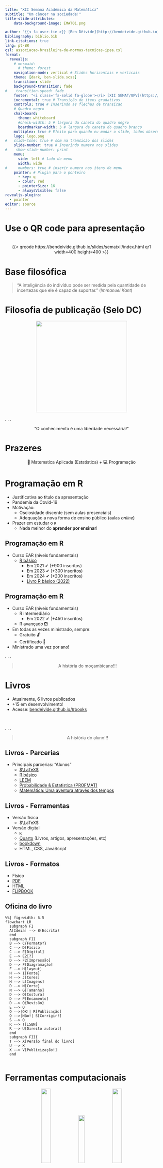 ```yaml
---
title: "XII Semana Acadêmica da Matemática"
subtitle: "Um câncer na sociedade!"
title-slide-attributes:
    data-background-image: EMAT01.png

author: "{{< fa user-tie >}} [Ben Dêivide](http://bendeivide.github.io) | {{< fa school >}} [UFSJ](https://www.ufsj.edu.br/)"
bibliography: biblio.bib
link-citations: true
lang: pt-BR
csl: associacao-brasileira-de-normas-tecnicas-ipea.csl
format: 
  revealjs:
    # mermaid:
      # theme: forest
    navigation-mode: vertical # Slides horizontais e verticais
    theme: [dark, ben-slide.scss]
    transition: slide
    background-transition: fade
#    transition-speed: fade
    footer: "<i class='fa-solid fa-globe'></i> [XII SEMAT/UFV](https://semanadamatematica.caf.ufv.br/) | <i class='fa-solid fa-house'></i> <https://bendeivide.github.io/>" # Rodapé
    incremental: true # Transição de itens gradativos
    controls: true # Inserindo as flechas de transicao
    # Quadro negro
    chalkboard: 
      theme: whiteboard
      #chalk-width: 5 # largura da caneta do quadro negro
      boardmarker-width: 3 # largura da caneta do quadro branco
    multiplex: true # Efeito para quando eu mudar o slide, todos observarao mudando em seus browsers tbm
    logo: logo.png
#   slide-tone: true # som na transicao dos slides
    slide-number: true # Inserindo numero nos slides
#    show-slide-number: print
    menu:
      side: left # lado do menu
      width: wide
#     numbers: true # inserir numero nos itens do menu
    pointer: # Plugin para o ponteiro
      - key: q
      - color: red
      - pointerSize: 16
      - alwaysVisible: false
revealjs-plugins:
  - pointer
editor: source
---
```


# Use o QR code para apresentação {background-image="EMAT02.png"}
</br>
<center>
{{< qrcode https://bendeivide.github.io/slides/sematxii/index.html  qr1 width=400 height=400 >}}
</center>

# Base filosófica {background-image="EMAT02.png"}

> "A inteligência do indivíduo pode ser medida pela quantidade de incertezas que ele é capaz de suportar." (*Immanuel Kant*)


# Filosofia de publicação (Selo DC) {background-image="EMAT02.png"}

<a href="https://bendeivide.github.io/dc/" target="_blank" style="text-align: center;">

<img src="SeloDC-branco.png" width = "300">

</a>

. . .

<center>
"O conhecimento é uma liberdade necessária!"
</center>


# Prazeres {background-image="EMAT02.png"}

<center>
📙 Matematíca Aplicada (Estatística) + 💻 Programação
</center>

# Programação em R  {background-image="EMAT02.png"}

- Justificativa ao título da apresentação
- Pandemia da Covid-19
- Motivação:
  - Osciosidade discente (sem aulas presenciais)
  - Adequação a nova forma de ensino público (aulas *online*)
- Prazer em estudar o `R`
  - Nada melhor do **aprender por ensinar**!


## Programação em R {background-image="EMAT02.png"}

- Curso EAR (níveis fundamentais)
  - [R básico](https://bendeivide.github.io/courses/ear/)
    - Em 2021 ✔ (+900 inscritos)
    - Em 2023 ✔ (+300 inscritos)
    - Em 2024 ✔ (+200 inscritos)
    - [Livro R básico (2022)](https://bendeivide.github.io/books/eambr01/)
    
## Programação em R {background-image="EMAT02.png"}

- Curso EAR (níveis fundamentais)
  - R intermediário 
    - Em 2022 ✔ (+450 inscritos)
  - R avançado ❎
- Em todas as vezes ministrado, sempre:
  - Gratuito 🔓 
  - Certificado 📜
- Ministrado uma vez por ano!   

. . .

<center>

> A história do moçambicano!!!

</center>


# Livros {background-image="EMAT02.png"}

- Atualmente, 6 livros publicados
- $+15$ em desenvolvimento!
- Acesse: [bendeivide.github.io/#books](https://bendeivide.github.io/#books)

</br>

. . .

<center>

> A história do aluno!!!

</center>

## Livros - Parcerias {background-image="EMAT02.png"}

- Principais parcerias: "Alunos"
  - [$\LaTeX$](https://bendeivide.github.io/books/latex/)
  - [R básico](https://bendeivide.github.io/books/eambr01/)
  - [LEEM](https://bendeivide.github.io/books/leem01/)
  - [Probabilidade & Estatística (PROFMAT)](https://bendeivide.github.io/books/epprofmat/)
  - [Matemática: Uma aventura através dos tempos](https://bendeivide.github.io/books/matemons/)
  
## Livros - Ferramentas {background-image="EMAT02.png"}

- Versão física
  - $\LaTeX$
- Versão digital
  - `R`
  - [Quarto](https://quarto.org/) (Livros, artigos, apresentações, etc)
  - [bookdown](https://bookdown.org/)
  - HTML, CSS, JavaScript
  
## Livros - Formatos {background-image="EMAT02.png"}

- Físico
- [PDF](https://github.com/bendeivide/book-eambr01/raw/main/docs/book-eambr01.pdf)
- [HTML](https://bendeivide.github.io/book-meupedebeterraba/)
- [FLIPBOOK](https://heyzine.com/flip-book/5737e98be4.html)

## Oficina do livro {background-image="EMAT02.png"}

<!-- http://mermaid.js.org/syntax/flowchart.html -->

```mermaid
%%| fig-width: 6.5
flowchart LR
  subgraph FI
  A[Ideia] --> B(Escrita)
  end
  subgraph FII
  B --> C{Formato?}
  C --> D[Físico]
  C --> E[Digital]
  E --> E2[?]
  D --> F2[Impressão]
  D --> F[Diagramação]
  F --> H[layout]
  H --> I[Fonte]
  H --> J[Cores]
  H --> L[Imagens]
  D --> N[Corte]
  N --> G[Tamanho]
  D --> O[Costura]
  D --> P[Encamento]
  D --> Q{Revisão}
  E --> Q
  Q -->|OK!| R[Publicação]
  Q -->|Não!| S[Corrigir!]
  S --> Q
  R --> T[ISBN]
  R --> U[Direito autoral]
  end
  subgraph FIII
  T --> X[Versão final do livro]
  U --> X
  X --> V[Publicização!]
  end
  
```
  
# Ferramentas computacionais {background-image="EMAT02.png"}

<center>
::: {layout-nrow=2}
![](smr.png){width="25%"}
![](midrangemcp.png){width="20%"}
![](MCPtests.gif){width="25%"}
![](meupacoter.png){width="30%"}
![](leem.png){width="20%"}
![](statscience.png){width="30%"}
:::
</center>

## {{< fa brands r-project >}} LEEM {background-image="EMAT02.png"}

- Laboratório de Ensino à Estatística e Matemática
- IGU (tcltk/web)
- Linhas de comando integradas ao operador "pipe"
- Funções implementadas (Estatística Básica)

## {{< fa brands r-project >}} statscience {background-image="EMAT02.png"}

- Este será o legado que tentarei deixar em desenvolvimento de pacote R
- Cobrirá maior parte das análises estatísticas
- IGU (tcltk/web)

# Demais Projetos {background-image="EMAT02.png"}

- [Aprender por ensinar](https://bendeivide.github.io/project/projape/)
  - [leem](https://bendeivide.github.io/project/leem/)
  - [Cantando com a estatística](https://bendeivide.github.io/project/cantest/)
  - [Podcasts/Estatística e Probabilidade](https://bendeivide.github.io/courses/epaec/podcasts/)
  - [Exercícios resolvidos](https://bendeivide.github.io/courses/epaec/exerresolvidos/)
- [CEAC - Clube de Engenharia Assistida por Computador](https://bendeivide.github.io/talk/clube-de-engenharia-assistida-por-computador-ceac/)
- [CDEC - Ciência de Dados: Estatística e Computação](https://bendeivide.github.io/cdec/)


# Cursos {background-image="EMAT02.png"}

</br>

::: columns
::: {.column width="50%"}

- [Curso shiny](https://www.youtube.com/playlist?list=PL-20Z1XFWKR3p-qf3FK3BMBnK_Ve0HcbA)
- [QLivros](https://www.youtube.com/playlist?list=PL-20Z1XFWKR0M7prT4svKG0qCoT7aU-EK)
- [Pacote leem](https://www.youtube.com/playlist?list=PL-20Z1XFWKR2FCUNnCm6WPuqYN2c9IvdJ)
- [Estatística Experimental](https://www.youtube.com/playlist?list=PL-20Z1XFWKR1GPwzpTyiNSZlaw3FTWKbr)
- [Documentações em R](https://www.youtube.com/playlist?list=PL-20Z1XFWKR1hsTNDLla2486PPVVPP5Qo)
- [Curso LaTeX](https://www.youtube.com/playlist?list=PL-20Z1XFWKR16mFCLzfPiNYuu72ibrUt6)
- [Rapidinhas do R](https://www.youtube.com/playlist?list=PL-20Z1XFWKR1YPXb12UMmXRsAKelZhzca)
- [PAPE](https://www.youtube.com/playlist?list=PL-20Z1XFWKR1DfCJHuB3_FLwsPwUe66R0)


:::

::: {.column width="50%"}

- [Desenvolvendo pacotes R](https://www.youtube.com/playlist?list=PL-20Z1XFWKR0UDd2y_QvTFgLglAaxjKkZ)
- [R básico (2024)](https://www.youtube.com/playlist?list=PL-20Z1XFWKR3E5zSS1Ke3pavrB53DV9NX)
- [Pacote R exams](https://www.youtube.com/playlist?list=PL-20Z1XFWKR17aI6M9DcQ_UwPZ3UXjj5r)
- [Regressão Linear Múltipla](https://www.youtube.com/playlist?list=PL-20Z1XFWKR13pPGEMGlRt1NnCUhpgIx4)
- [Curso Tcl/Tk](https://www.youtube.com/playlist?list=PL-20Z1XFWKR1bKlAWtnQfifzLf4ifuMKm)
- [Curso R & Python](https://www.youtube.com/playlist?list=PL-20Z1XFWKR2k26J5JSo3jOHXxCjKurZp)
- [Curso R & Tcl/Tk](https://www.youtube.com/playlist?list=PL-20Z1XFWKR1KrjaymWSkQwTu5yiJePap)
- [Estatística e Probabilidade](https://www.youtube.com/playlist?list=PL-20Z1XFWKR1JGnotqkqH98I2xMrVqpv-)

:::
:::

# Ferramentas pedagógicas {background-image="EMAT02.png"}

- [AMC + $\LaTeX$](https://bendeivide.github.io/handouts/amc/)
- [Pacote `exams` + Moodle](https://www.youtube.com/playlist?list=PL-20Z1XFWKR17aI6M9DcQ_UwPZ3UXjj5r)
- [Relatórios web+ dinâmicos](https://bendeivide.github.io/talk/ambiente-r-alem-das-analises-estatisticas/)
- [Slides online](http://localhost:4321/slides/sematxii/#/title-slide)
- [Livros digitais](https://www.youtube.com/playlist?list=PL-20Z1XFWKR0M7prT4svKG0qCoT7aU-EK)
- [Páginas web](https://bendeivide.github.io/talk/como-criar-uma-website-via-r/)

# Questões? {background-image="EMAT02.png"}

[Dúvidas e Sugestões](https://bendeivide.github.io/){preview-link="true"}

[Contato](https://bendeivide.github.io/#contact){preview-link="true"}

# Acesse mais materiais {data-transition="zoom" background-image="EMAT02.png"}

<a href="https://bendeivide.github.io/" target="_blank" style="text-align: center;">

<img src="logo.png" width = "400">

</a> <center> <a href="https://bendeivide.github.io/"  target="_blank" >bendeivide.github.io</a> </center>
